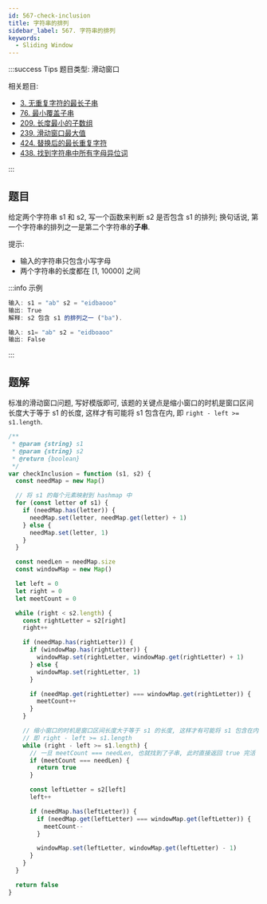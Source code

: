 ```yaml
---
id: 567-check-inclusion
title: 字符串的排列
sidebar_label: 567. 字符串的排列
keywords:
  - Sliding Window
---
```


:::success Tips
题目类型: 滑动窗口

相关题目:

- [3. 无重复字符的最长子串](/leetcode/medium/3-length-of-longest-substring)
- [76. 最小覆盖子串](/leetcode/hard/76-min-window)
- [209. 长度最小的子数组](/leetcode/medium/209-min-sub-array-len)
- [239. 滑动窗口最大值](/leetcode/hard/239-max-sliding-window)
- [424. 替换后的最长重复字符](/leetcode/medium/424-character-replacement)
- [438. 找到字符串中所有字母异位词](/leetcode/medium/438-find-anagrams)

:::

## 题目

给定两个字符串 s1 和 s2, 写一个函数来判断 s2 是否包含 s1 的排列; 换句话说, 第一个字符串的排列之一是第二个字符串的**子串**.

提示:

- 输入的字符串只包含小写字母
- 两个字符串的长度都在 [1, 10000] 之间

:::info 示例

```ts
输入: s1 = "ab" s2 = "eidbaooo"
输出: True
解释: s2 包含 s1 的排列之一 ("ba").
```

```ts
输入: s1= "ab" s2 = "eidboaoo"
输出: False

```

:::

## 题解

标准的滑动窗口问题, 写好模版即可, 该题的关键点是缩小窗口的时机是窗口区间长度大于等于 s1 的长度, 这样才有可能将 s1 包含在内, 即 `right - left >= s1.length`.

```ts
/**
 * @param {string} s1
 * @param {string} s2
 * @return {boolean}
 */
var checkInclusion = function (s1, s2) {
  const needMap = new Map()

  // 将 s1 的每个元素映射到 hashmap 中
  for (const letter of s1) {
    if (needMap.has(letter)) {
      needMap.set(letter, needMap.get(letter) + 1)
    } else {
      needMap.set(letter, 1)
    }
  }

  const needLen = needMap.size
  const windowMap = new Map()

  let left = 0
  let right = 0
  let meetCount = 0

  while (right < s2.length) {
    const rightLetter = s2[right]
    right++

    if (needMap.has(rightLetter)) {
      if (windowMap.has(rightLetter)) {
        windowMap.set(rightLetter, windowMap.get(rightLetter) + 1)
      } else {
        windowMap.set(rightLetter, 1)
      }

      if (needMap.get(rightLetter) === windowMap.get(rightLetter)) {
        meetCount++
      }
    }

    // 缩小窗口的时机是窗口区间长度大于等于 s1 的长度, 这样才有可能将 s1 包含在内
    // 即 right - left >= s1.length
    while (right - left >= s1.length) {
      // 一旦 meetCount === needLen, 也就找到了子串, 此时直接返回 true 完活
      if (meetCount === needLen) {
        return true
      }

      const leftLetter = s2[left]
      left++

      if (needMap.has(leftLetter)) {
        if (needMap.get(leftLetter) === windowMap.get(leftLetter)) {
          meetCount--
        }

        windowMap.set(leftLetter, windowMap.get(leftLetter) - 1)
      }
    }
  }

  return false
}
```
